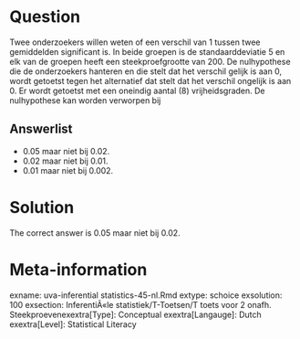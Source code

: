 Question
========

Twee onderzoekers willen weten of een verschil van 1 tussen twee gemiddelden significant is. In beide groepen is de standaarddeviatie 5 en elk van de groepen heeft een steekproefgrootte van 200. De nulhypothese die de onderzoekers hanteren en die stelt dat het verschil gelijk is aan 0, wordt getoetst tegen het alternatief dat stelt dat het verschil ongelijk is aan 0. Er wordt getoetst met een oneindig aantal (8) vrijheidsgraden. De nulhypothese kan worden verworpen bij 

Answerlist
----------
* 0.05 maar niet bij 0.02.
* 0.02 maar niet bij 0.01.
* 0.01 maar niet bij 0.002.

Solution
========

The correct answer is  0.05 maar niet bij 0.02. 

Meta-information
================
exname: uva-inferential statistics-45-nl.Rmd 
extype: schoice 
exsolution: 100 
exsection: InferentiÃ«le statistiek/T-Toetsen/T toets voor 2 onafh. Steekproevenexextra[Type]: Conceptual
exextra[Langauge]: Dutch 
exextra[Level]: Statistical Literacy
